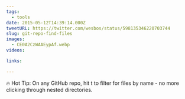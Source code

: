 ```yaml
---
tags:
  - tools
date: 2015-05-12T14:39:14.000Z
tweetURL: https://twitter.com/wesbos/status/598135346220703744
slug: git-repo-find-files
images:
  - CE0A2CzWAAEypAf.webp
videos:

links:

---
```

🔥 Hot Tip:  On any GitHub repo, hit t to filter for files by name - no more clicking through nested directories.
